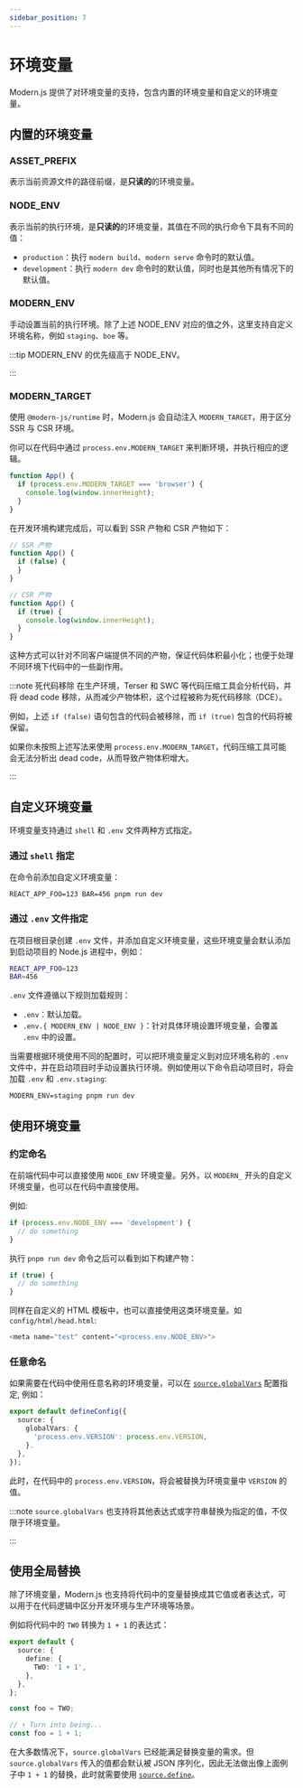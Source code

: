 ```yaml
---
sidebar_position: 7
---
```


# 环境变量

Modern.js 提供了对环境变量的支持，包含内置的环境变量和自定义的环境变量。

## 内置的环境变量

### ASSET_PREFIX

表示当前资源文件的路径前缀，是**只读的**的环境变量。

### NODE_ENV

表示当前的执行环境，是**只读的**的环境变量，其值在不同的执行命令下具有不同的值：

- `production`：执行 `modern build`、`modern serve` 命令时的默认值。
- `development`：执行 `modern dev` 命令时的默认值，同时也是其他所有情况下的默认值。

### MODERN_ENV

手动设置当前的执行环境。除了上述 NODE_ENV 对应的值之外，这里支持自定义环境名称，例如 `staging`、`boe` 等。

:::tip
MODERN_ENV 的优先级高于 NODE_ENV。

:::

### MODERN_TARGET

使用 `@modern-js/runtime` 时，Modern.js 会自动注入 `MODERN_TARGET`，用于区分 SSR 与 CSR 环境。

你可以在代码中通过 `process.env.MODERN_TARGET` 来判断环境，并执行相应的逻辑。

```ts title="App.tsx"
function App() {
  if (process.env.MODERN_TARGET === 'browser') {
    console.log(window.innerHeight);
  }
}
```

在开发环境构建完成后，可以看到 SSR 产物和 CSR 产物如下：

```js title="dist/bundles/main.js"
// SSR 产物
function App() {
  if (false) {
  }
}
```

```js title="dist/static/main.js"
// CSR 产物
function App() {
  if (true) {
    console.log(window.innerHeight);
  }
}
```

这种方式可以针对不同客户端提供不同的产物，保证代码体积最小化；也便于处理不同环境下代码中的一些副作用。

:::note 死代码移除
在生产环境，Terser 和 SWC 等代码压缩工具会分析代码，并将 dead code 移除，从而减少产物体积，这个过程被称为死代码移除（DCE）。

例如，上述 `if (false)` 语句包含的代码会被移除，而 `if (true)` 包含的代码将被保留。

如果你未按照上述写法来使用 `process.env.MODERN_TARGET`，代码压缩工具可能会无法分析出 dead code，从而导致产物体积增大。

:::


## 自定义环境变量

环境变量支持通过 `shell` 和 `.env` 文件两种方式指定。

### 通过 `shell` 指定

在命令前添加自定义环境变量：

```shell
REACT_APP_FOO=123 BAR=456 pnpm run dev
```

### 通过 `.env` 文件指定

在项目根目录创建 `.env` 文件，并添加自定义环境变量，这些环境变量会默认添加到启动项目的 Node.js 进程中，例如：

```bash
REACT_APP_FOO=123
BAR=456
```

`.env` 文件遵循以下规则加载规则：

- `.env`：默认加载。
- `.env.{ MODERN_ENV | NODE_ENV }`：针对具体环境设置环境变量，会覆盖 `.env` 中的设置。

当需要根据环境使用不同的配置时，可以把环境变量定义到对应环境名称的 `.env` 文件中，并在启动项目时手动设置执行环境。例如使用以下命令启动项目时，将会加载 `.env` 和 `.env.staging`:

```shell
MODERN_ENV=staging pnpm run dev
```

## 使用环境变量

### 约定命名

在前端代码中可以直接使用 `NODE_ENV` 环境变量。另外，以 `MODERN_` 开头的自定义环境变量，也可以在代码中直接使用。

例如:

```js
if (process.env.NODE_ENV === 'development') {
  // do something
}
```

执行 `pnpm run dev` 命令之后可以看到如下构建产物：

```js
if (true) {
  // do something
}
```

同样在自定义的 HTML 模板中，也可以直接使用这类环境变量。如 `config/html/head.html`:

```js
<meta name="test" content="<process.env.NODE_ENV>">
```

### 任意命名

如果需要在代码中使用任意名称的环境变量，可以在 [`source.globalVars`](/configure/app/source/global-vars) 配置指定, 例如：

```ts title="modern.config.ts"
export default defineConfig({
  source: {
    globalVars: {
      'process.env.VERSION': process.env.VERSION,
    }.
  },
});
```

此时，在代码中的 `process.env.VERSION`，将会被替换为环境变量中 `VERSION` 的值。

:::note
`source.globalVars` 也支持将其他表达式或字符串替换为指定的值，不仅限于环境变量。

:::

## 使用全局替换

除了环境变量，Modern.js 也支持将代码中的变量替换成其它值或者表达式，可以用于在代码逻辑中区分开发环境与生产环境等场景。

例如将代码中的 `TWO` 转换为 `1 + 1` 的表达式：

```ts
export default {
  source: {
    define: {
      TWO: '1 + 1',
    },
  },
};
```

```ts
const foo = TWO;

// ⬇️ Turn into being...
const foo = 1 + 1;
```

在大多数情况下，`source.globalVars` 已经能满足替换变量的需求。但 `source.globalVars` 传入的值都会默认被 JSON 序列化，因此无法做出像上面例子中 `1 + 1` 的替换，此时就需要使用 [`source.define`](/configure/app/source/define)。
